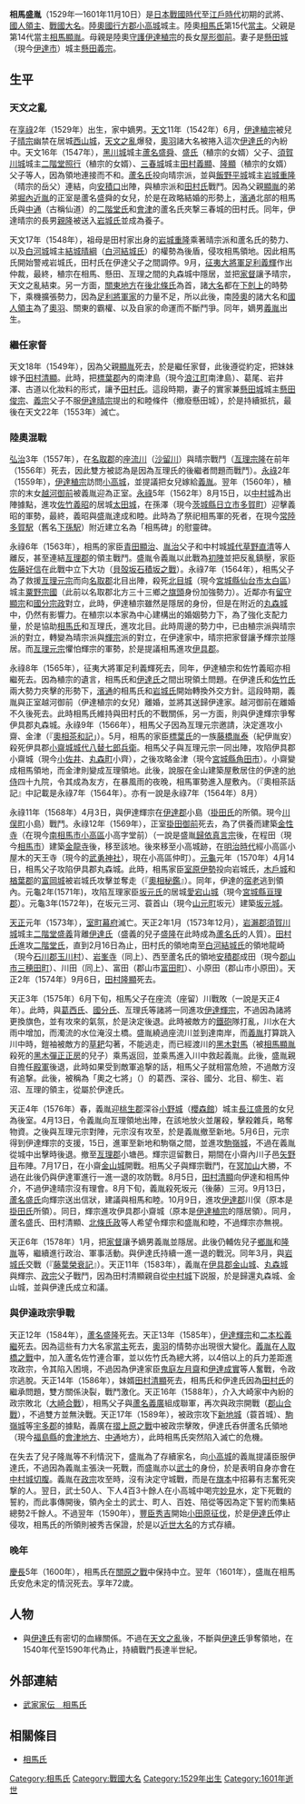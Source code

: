 {{Otheruses|相馬盛胤 (大膳大夫)|subject=[[日本戰國時代|日本戰國時代]][[大名_(稱謂)|大名]]兼[[陸奧|陸奧]][[相馬氏|相馬氏]]第15代[[當主|當主]]|other=相馬氏第13代當主}}
{{unreferenced|time=2016-02-10T04:18:34+00:00}}
{{日本武士
|名稱= 相馬 盛胤
|圖片名稱= 
|圖片大小= 
|圖片說明= 
|時代= [[日本戰國時代|日本戰國時代]]—[[江戶時代|江戶時代]]初期
|出生日期= [[享祿|享祿]]2年（1529年）
|出生地點= 
|逝世日期= [[慶長|慶長]]6年10月16日（1601年11月10日）
|逝世地點= 
|假名= 
|羅馬字= 
|幼名= 
|改名= 
|别名= 孫次郎（通稱）
|諡号= 
|神号= 
|戒名= 天授院殿籌山勝公大居士
|洗禮名= 
|墓所= [[福島縣|福島縣]][[相馬市|相馬市]]的[[真光寺|真光寺]]
|朝廷官位= [[從四位下|從四位下]][[彈正大弼|彈正大弼]]
|幕府職位= 
|主君= 
|藩= 
|氏族= [[相馬氏|相馬氏]]
|父母= 父：[[相馬顯胤|相馬顯胤]]<BR>母：[[屋形御前|屋形御前]]（[[伊達稙宗|伊達稙宗]]的女兒）
|養父= 
|養母= 
|兄弟= 
|姐妹= 妹：[[田村清顯|田村清顯]]室
|正室= [[懸田義宗|懸田義宗]]的女兒<BR>繼室：[[亙理氏|武石氏]]
|側室= 
|嗣子= '''[[相馬義胤_(長門守)|義胤]]'''、[[相馬隆胤|隆胤]]、[[相馬鄉胤|鄉胤]]
|嗣女= [[亙理重宗|亙理重宗]]室
|養子= 
|養女= 
}}
{{japanese|japanese=相馬 盛胤|kana=そうま もりたね|romaji=Sōma Moritane}}
'''相馬盛胤'''（1529年—1601年11月10日）是[[日本戰國時代|日本戰國時代]]至[[江戶時代|江戶時代]]初期的武將、[[國人眾|國人領主]]、[[戰國大名|戰國大名]]。[[陸奧國|陸奧國]][[行方郡|行方郡]][[小高城|小高城]]城主。陸奧[[相馬氏|相馬氏]]第15代[[當主|當主]]。父親是第14代當主[[相馬顯胤|相馬顯胤]]。母親是陸奧[[守護|守護]][[伊達稙宗|伊達稙宗]]的長女[[屋形御前|屋形御前]]。妻子是[[懸田城|懸田城]]（現今[[伊達市_(福島縣)|伊達市]]）城主[[懸田義宗|懸田義宗]]。

== 生平 ==
=== 天文之亂 ===
在[[享祿|享祿]]2年（1529年）出生，家中嫡男。[[天文_(後奈良天皇)|天文]]11年（1542年）6月，[[伊達稙宗|伊達稙宗]]被兒子[[伊達晴宗|晴宗]]幽禁在居城[[西山城|西山城]]，[[天文之亂|天文之亂]]爆發，[[奧羽|奧羽]]諸大名被捲入這次[[伊達氏|伊達氏]]的內紛中。天文16年（1547年），[[黑川城|黑川城]]城主[[蘆名盛舜|蘆名盛舜]]、[[蘆名盛氏|盛氏]]（稙宗的女婿）父子、[[須賀川城|須賀川城]]城主[[二階堂照行|二階堂照行]]（稙宗的女婿）、[[三春城|三春城]]城主[[田村義顯|田村義顯]]、[[田村隆顯|隆顯]]（稙宗的女婿）父子等人，因為領地連接而不和。[[蘆名氏|蘆名氏]]投向晴宗派，並與[[飯野平城|飯野平城]]城主[[岩城重隆|岩城重隆]]（晴宗的岳父）連結，向[[安積口|安積口]]出陣，與稙宗派和[[田村氏|田村氏]]戰鬥。因為父親[[相馬顯胤|顯胤]]的弟弟[[堀內近胤|堀內近胤]]的正室是蘆名盛舜的女兒，於是在政略結婚的形勢上，[[濱通|濱通]]北部的相馬氏與[[中通_(福島縣)|中通]]（古稱仙道）的[[二階堂氏|二階堂氏]]和[[會津|會津]]的蘆名氏夾撃三春城的田村氏。同年，伊達晴宗的長男[[岩城親隆|親隆]]被送入[[岩城氏|岩城氏]]並成為養子。

天文17年（1548年），祖母是田村家出身的[[岩城重隆|岩城重隆]]乘著晴宗派和蘆名氏的勢力、以及[[白河城|白河城]]城主[[結城晴綱|結城晴綱]]（[[白河結城氏|白河結城氏]]）的權勢為後盾，侵攻相馬領地。因此相馬氏開始警戒岩城氏，田村氏在伊達父子之間調停。9月，[[征夷大將軍|征夷大將軍]][[足利義輝|足利義輝]]作出仲裁，最終，稙宗在相馬、懸田、亙理之間的丸森城中隱居，並把[[家督|家督]]讓予晴宗，天文之亂結束。另一方面，[[關東地方|關東地方]]在[[後北條氏|後北條氏]]為首，諸[[大名_(稱謂)|大名]]都在[[下剋上|下剋上]]的時勢下，乘機擴張勢力，因為[[足利將軍家|足利將軍家]]的力量不足，所以此後，南[[陸奧國|陸奧]]的諸大名和[[國人眾|國人領主]]為了[[奧羽|奧羽]]、關東的霸權、以及自家的命運而不斷鬥爭。同年，嫡男[[相馬義胤_(長門守)|義胤]]出生。

=== 繼任家督 ===
天文18年（1549年），因為父親[[相馬顯胤|顯胤]]死去，於是繼任家督，此後遵從約定，把妹妹嫁予[[田村清顯|田村清顯]]。此時，把[[標葉郡|標葉郡]]內的南津島（現今[[浪江町|浪江町]]南津島）、葛尾、岩井澤、古道以化妝料的形式，讓予[[田村氏|田村氏]]。這段時期，妻子的實家兼[[懸田城|懸田城]]城主[[懸田俊宗|懸田俊宗]]、[[懸田義宗|義宗]]父子不服[[伊達晴宗|伊達晴宗]]提出的和睦條件（撤廢懸田城），於是持續抵抗，最後在天文22年（1553年）滅亡。

=== 陸奧混戰 ===
[[弘治_(後奈良天皇)|弘治]]3年（1557年），在[[名取郡|名取郡]]的[[座流川|座流川]]（[[沙留川|沙留川]]）與晴宗戰鬥（[[亙理宗隆|亙理宗隆]]在前年（1556年）死去，因此雙方被認為是因為亙理氏的後繼者問題而戰鬥）。[[永祿|永祿]]2年（1559年），[[伊達稙宗|伊達稙宗]]訪問[[小高城|小高城]]，並提議把女兒嫁給[[相馬義胤_(長門守)|義胤]]。翌年（1560年），稙宗的末女[[越河御前|越河御前]]被義胤迎為正室。[[永祿|永祿]]5年（1562年）8月15日，以[[中村城|中村城]]為出陣據點，進攻[[佐竹義昭|佐竹義昭]]的居城[[太田城|太田城]]，在孫澤（現今[[茨城縣|茨城縣]][[日立市|日立市]][[多賀町|多賀町]]）迎擊義昭的軍勢，最終，義昭與盛胤達成和睦。此時為了祭祀相馬軍的死者，在現今[[常陸多賀駅|常陸多賀駅]]（舊名[[下孫駅|下孫駅]]）附近建立名為「相馬碑」的慰靈碑。

永祿6年（1563年），相馬的家臣[[青田顯治|青田顯治]]、[[青田胤治|胤治]]父子和中村城[[城代|城代]][[草野直清|草野直清]]等人離反，甚至連結[[亙理郡|亙理郡]]的領主戰鬥。盛胤令義胤以此戰為[[初陣|初陣]]並把反亂鎮壓，家臣[[佐藤好信|佐藤好信]]在此戰中立下大功（[[貝殻坂石積坂之戰|貝殻坂石積坂之戰]]）。永祿7年（1564年），相馬父子為了救援[[亙理元宗|亙理元宗]]而向[[名取郡|名取郡]]北目出陣，殺死[[北目城|北目城]]（現今[[宮城縣|宮城縣]][[仙台市|仙台市]][[太白區|太白區]]）城主[[粟野宗國|粟野宗國]]（此前以名取郡北方三十三鄉之[[旗頭|旗頭]]身份加強勢力）。近鄰亦有[[留守顯宗|留守顯宗]]和[[國分宗政|國分宗政]]對立，此時，伊達稙宗雖然是隱居的身份，但是在附近的[[丸森城|丸森城]]中，仍然有影響力。在稙宗以本家為中心建構出的婚姻勢力下，為了強化支配力量，於是協助[[相馬氏|相馬氏]]和亙理氏，進攻北目。此時周邊的勢力中，已由稙宗派與晴宗派的對立，轉變為晴宗派與[[伊達輝宗|輝宗]]派的對立，在伊達家中，晴宗把家督讓予輝宗並隱居。而[[亙理元宗|亙理元宗]]懼怕輝宗的軍勢，於是提議相馬進攻[[伊具郡|伊具郡]]。

永祿8年（1565年），征夷大將軍足利義輝死去，同年，伊達稙宗和佐竹義昭亦相繼死去。因為稙宗的遺言，相馬氏和[[伊達氏|伊達氏]]之間出現領土問題。在伊達氏和[[佐竹氏|佐竹氏]]兩大勢力夾擊的形勢下，[[濱通|濱通]]的相馬氏和[[岩城氏|岩城氏]]開始轉換外交方針。這段時期，義胤與正室越河御前（伊達稙宗的女兒）離婚，並將其送歸伊達家。越河御前在離婚不久後死去。此時相馬氏維持與田村氏的不戰關係，另一方面，則與伊達輝宗爭奪伊具郡丸森城。永祿9年（1566年），相馬父子因為亙理元宗邀請，決定進攻小齋、金津（『[[奧相茶和記|奧相茶和記]]」）。5月，相馬的家臣[[標葉氏|標葉氏]]的一族[[藤橋胤泰|藤橋胤泰]]（紀伊胤安）殺死伊具郡[[小齋城|小齋城]][[城代|城代]][[八替七郎兵衛|八替七郎兵衛]]。相馬父子與亙理元宗一同出陣，攻陷伊具郡小齋城（現今[[小佐井|小佐井]]、[[丸森町|丸森町]]小齊），之後攻略金津（現今[[宮城縣|宮城縣]][[角田市|角田市]]）。小齋變成相馬領地，而金津則變成亙理領地。此後，說服在金山建築屋敷居住的伊達的[[地侍|地侍]]四十九院，令其成為友方，在暴風雨的夜晚，相馬軍勢進入屋敷內。（『奧相茶話記』中記載是永祿7年（1564年）。亦有一說是永祿7年（1564年）8月）

永祿11年（1568年）4月3日，與伊達輝宗在[[伊達郡|伊達郡]]小島（[[掛田氏|掛田氏]]的所領。現今[[川俣町|川俣町]]小島）戰鬥。永祿12年（1569年），正室[[掛田御前|掛田御前]]死去，為了供養而建築[[金性寺|金性寺]]（在現今[[南相馬市|南相馬市]][[小高區|小高區]]小高字堂前）（一說是盛胤[[歸依|歸依]][[真言宗|真言宗]]後，在程田（現今[[相馬市|相馬市]]）建築[[金龍寺|金龍寺]]後，移至該地。後來移至小高城跡，在[[明治時代|明治時代]]經小高區小屋木的天王寺（現今的[[武勇神社|武勇神社]]），現在小高區仲町）。[[元龜|元龜]]元年（1570年）4月14日，相馬父子攻陷伊具郡丸森城。此時，相馬家臣[[室原伊勢|室原伊勢]]投向岩城氏，[[木戶城|木戶城]]和[[楢葉郡|楢葉郡]]的[[富岡城|富岡城]]被岩城氏攻擊並奪走（『[[奧相秘鑑|奧相秘鑑]]』）。同年，伊達的[[宿老|宿老]]逃到領內。元龜2年(1571年)，攻陷亙理家臣[[坂元氏|坂元氏]]的居城[[愛宕山城|愛宕山城]]（現今[[宮城縣|宮城縣]][[亘理郡|亘理郡]]）。元龜3年(1572年)，在坂元三河、蓑首山（現今[[山元町|山元町]]坂元）建築[[坂元城|坂元城]]。

[[天正_(日本)|天正]]元年（1573年），[[室町幕府|室町幕府]]滅亡。天正2年1月（1573年12月），[[岩瀨郡|岩瀨郡]][[須賀川城|須賀川城]]城主[[二階堂盛義|二階堂盛義]]背離[[伊達氏|伊達氏]]（盛義的兒子[[蘆名盛隆|盛隆]]在此時成為[[蘆名氏|蘆名氏]]的人質）。[[田村氏|田村氏]]進攻[[二階堂氏|二階堂氏]]，直到2月16日為止，田村氏的領地南至[[白河結城氏|白河結城氏]]的領地龍崎（現今[[石川郡|石川郡]][[玉川村|玉川村]]）、[[岩峯寺|岩峯寺]]（同上）、西至蘆名氏的領地[[安積郡|安積郡]]成田（現今[[郡山市|郡山市]][[三穂田町|三穂田町]]）、川田（同上）、富田（郡山市[[富田町|富田町]]）、小原田（郡山市小原田）。天正2年（1574年）9月6日，[[田村隆顯|田村隆顯]]死去。

天正3年（1575年）6月下旬，相馬父子在座流（座留）川戰敗（一說是天正4年）。此時，與[[葛西氏|葛西氏]]、[[國分氏|國分氏]]、亙理氏等諸將一同進攻[[伊達輝宗|伊達輝宗]]，不過因為諸將更換旗色，並有攻來的氣氛，於是決定後退。此時被敵方的[[鐵砲|鐵砲]]隊打亂，川水在大雨中增加，而濁流的水位淹沒土橋。盛胤繞過座流川並到達南岸，而[[相馬義胤_(長門守)|義胤]]打算跳入川中時，鎧袖被敵方的[[草耙|草耙]]勾著，不能逃走，而已經渡川的[[黑木對馬|黑木對馬]]（被[[相馬顯胤|相馬顯胤]]殺死的[[黑木彈正正房|黑木彈正正房]]的兒子）乘馬返回，並乘馬進入川中救起義胤。此後，盛胤親自擔任[[殿軍|殿軍]]後退，此時如果受到敵軍追撃的話，相馬父子就相當危險，不過敵方沒有追撃。此後，被稱為「奧之七將」（{{lang|ja|奥の七将}}）的葛西、深谷、國分、北目、柳生、岩沼、亙理的領主，從屬於伊達氏。

天正4年（1576年）春，義胤迎[[桃生郡|桃生郡]]深谷[[小野城|小野城]]（[[櫻森館|櫻森館]]）城主[[長江盛景|長江盛景]]的女兒為後室。4月13日，令義胤向亙理領地出陣，在該地放火並屠殺，擊殺雜兵，略奪物資。之後與亙理元宗對陣，元宗沒有攻至，於是義胤撤至新地。5月6日，元宗得到伊達輝宗的支援，15日，進軍至新地和駒嶺之間，並進攻[[駒嶺城|駒嶺城]]，不過在義胤從城中出擊時後退。撤至[[亙理郡|亙理郡]]小塘邑。輝宗逗留數日，期間在小齋內川子邑[[矢野目|矢野目]]布陣。7月17日，在小齋[[金山城|金山城]]開戰。相馬父子與輝宗戰鬥，在[[冥加山|冥加山]]大勝，不過在此後仍與伊達軍進行一進一退的攻防戰。8月5日，[[田村清顯|田村清顯]]向伊達和相馬仲介，不過伊達晴宗沒有理會。8月下旬，義胤殺死坂元（後藤）三河。9月13日，[[蘆名盛氏|蘆名盛氏]]向輝宗送出信狀，建議與相馬和睦。10月9日，進攻[[伊達郡|伊達郡]]川俣（原本是[[掛田氏|掛田氏]]所領）。同日，輝宗進攻伊具郡小齋城（原本是[[伊達稙宗|伊達稙宗]]的隱居領）。同月，蘆名盛氏、田村清顯、[[北條氏政|北條氏政]]等人希望令輝宗和盛胤和睦，不過輝宗亦無視。

天正6年（1578年）1月，把[[家督|家督]]讓予嫡男義胤並隱居。此後仍輔佐兒子[[相馬鄉胤|鄉胤]]和[[相馬隆胤|隆胤]]等，繼續進行政治、軍事活動。與伊達氏持續一進一退的戰況。同年3月，與[[岩城氏|岩城氏]]交戰（『[[藤葉榮衰記|藤葉榮衰記]]』）。天正11年（1583年），義胤在[[伊具郡|伊具郡]][[金山城|金山城]]、[[丸森城|丸森城]]與輝宗、[[伊達政宗|政宗]]父子戰鬥，因為田村清顯親自從[[中村城|中村城]]下説服，於是歸還丸森城、金山城，並與伊達氏成立和議。

=== 與伊達政宗爭戰 ===
天正12年（1584年），[[蘆名盛隆|蘆名盛隆]]死去。天正13年（1585年），[[伊達輝宗|伊達輝宗]]和[[二本松義繼|二本松義繼]]死去。因為這些有力大名家[[當主|當主]]死去，[[奧羽|奧羽]]的情勢亦出現很大變化。[[相馬義胤_(長門守)|義胤]]在[[人取橋之戰|人取橋之戰]]中，加入蘆名佐竹連合軍，並以佐竹氏為總大將，以4倍以上的兵力差距進攻政宗，令其陷入困境，不過因為伊達家臣[[鬼庭良直|鬼庭左月齋]]和[[伊達成實|伊達成實]]等人奮戰，令政宗逃脫。天正14年（1586年），妹婿[[田村清顯|田村清顯]]死去，相馬氏和伊達氏因為[[田村氏|田村氏]]的繼承問題，雙方關係決裂，戰鬥激化。天正16年（1588年），介入大崎家中內紛的政宗敗北（[[大崎合戰|大崎合戰]]），相馬父子與[[蘆名義廣|蘆名義廣]]組成聯軍，再次與政宗開戰（[[郡山合戰|郡山合戰]]），不過雙方並無決戰。天正17年（1589年），被政宗攻下[[新地城|新地城]]（蓑首城）、[[駒嶺城|駒嶺城]]等[[宇多郡|宇多郡]]的據點，義廣在[[摺上原之戰|摺上原之戰]]中被政宗擊敗，伊達氏呑併蘆名氏領地（現今[[福島縣|福島縣]]的[[會津地方|會津地方]]、[[中通_(福島縣)|中通]]地方），此時相馬氏突然陷入滅亡的危機。

在失去了兒子隆胤等不利情況下，盛胤為了存續家名，向[[小高城|小高城]]的義胤提議臣服伊達氏，不過因為義胤主張決一死戰，而盛胤亦以[[武士_(日本)|武士]]的身份，於是表明自身亦會在[[中村城|中村城]][[切腹|切腹]]。義胤在[[伊達政宗|政宗]]攻至時，沒有決定守城戰，而是在[[旗本|旗本]]中招募有志奮死突撃的人。翌日，武士50人、下人4百3十餘人在小高城中喝完[[妙見菩薩|妙見]]水，定下死戰的誓約，而此事傳開後，領內全土的武士、町人、百姓、陪從等因為定下誓約而集結總勢2千餘人。不過翌年（1590年），[[豐臣秀吉|豐臣秀吉]]開始[[小田原征伐|小田原征伐]]，於是[[伊達氏|伊達氏]]停止侵攻，相馬氏的所領則被秀吉保證，於是以[[近世大名|近世大名]]的方式存續。

=== 晚年 ===
[[慶長|慶長]]5年（1600年），相馬氏在[[關原之戰|關原之戰]]中保持中立。翌年（1601年），盛胤在相馬氏安危未定的情況死去。享年72歲。

== 人物 ==
*與[[伊達氏|伊達氏]]有密切的血緣關係。不過在[[天文之亂|天文之亂]]後，不斷與[[伊達氏|伊達氏]]爭奪領地，在1540年代至1590年代為止，持續戰鬥長達半世紀。

== 外部連結 ==
*[http://www2.harimaya.com/sengoku/html/souma_k.html 武家家伝＿相馬氏] {{Wayback|url=http://www2.harimaya.com/sengoku/html/souma_k.html |date=20200205200259 }}

== 相關條目 ==
*[[相馬氏|相馬氏]]

{{陸奧相馬氏歷代當主}}
[[Category:相馬氏|Category:相馬氏]]
[[Category:戰國大名|Category:戰國大名]]
[[Category:1529年出生|Category:1529年出生]]
[[Category:1601年逝世|Category:1601年逝世]]